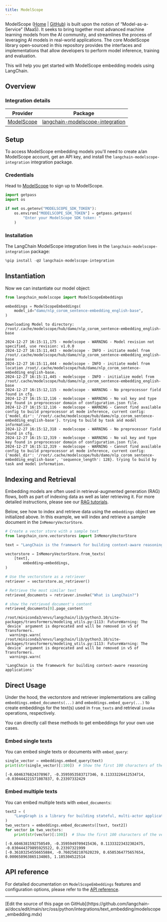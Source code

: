 ```yaml
---
title: ModelScope
---
```


ModelScope ([Home](https://www.modelscope.cn/) | [GitHub](https://github.com/modelscope/modelscope)) is built upon the notion of “Model-as-a-Service” (MaaS). It seeks to bring together most advanced machine learning models from the AI community, and streamlines the process of leveraging AI models in real-world applications. The core ModelScope library open-sourced in this repository provides the interfaces and implementations that allow developers to perform model inference, training and evaluation.

This will help you get started with ModelScope embedding models using LangChain.

## Overview

### Integration details

| Provider | Package |
|:--------:|:-------:|
| [ModelScope](/oss/python/integrations/providers/modelscope/) | [langchain-modelscope-integration](https://pypi.org/project/langchain-modelscope-integration/) |

## Setup

To access ModelScope embedding models you'll need to create a/an ModelScope account, get an API key, and install the `langchain-modelscope-integration` integration package.

### Credentials

Head to [ModelScope](https://modelscope.cn/) to sign up to ModelScope.

```python
import getpass
import os

if not os.getenv("MODELSCOPE_SDK_TOKEN"):
    os.environ["MODELSCOPE_SDK_TOKEN"] = getpass.getpass(
        "Enter your ModelScope SDK token: "
    )
```

### Installation

The LangChain ModelScope integration lives in the `langchain-modelscope-integration` package:

```python
%pip install -qU langchain-modelscope-integration
```

## Instantiation

Now we can instantiate our model object:

```python
from langchain_modelscope import ModelScopeEmbeddings

embeddings = ModelScopeEmbeddings(
    model_id="damo/nlp_corom_sentence-embedding_english-base",
)
```

```output
Downloading Model to directory: /root/.cache/modelscope/hub/damo/nlp_corom_sentence-embedding_english-base
```
```output
2024-12-27 16:15:11,175 - modelscope - WARNING - Model revision not specified, use revision: v1.0.0
2024-12-27 16:15:11,443 - modelscope - INFO - initiate model from /root/.cache/modelscope/hub/damo/nlp_corom_sentence-embedding_english-base
2024-12-27 16:15:11,444 - modelscope - INFO - initiate model from location /root/.cache/modelscope/hub/damo/nlp_corom_sentence-embedding_english-base.
2024-12-27 16:15:11,445 - modelscope - INFO - initialize model from /root/.cache/modelscope/hub/damo/nlp_corom_sentence-embedding_english-base
2024-12-27 16:15:12,115 - modelscope - WARNING - No preprocessor field found in cfg.
2024-12-27 16:15:12,116 - modelscope - WARNING - No val key and type key found in preprocessor domain of configuration.json file.
2024-12-27 16:15:12,116 - modelscope - WARNING - Cannot find available config to build preprocessor at mode inference, current config: {'model_dir': '/root/.cache/modelscope/hub/damo/nlp_corom_sentence-embedding_english-base'}. trying to build by task and model information.
2024-12-27 16:15:12,318 - modelscope - WARNING - No preprocessor field found in cfg.
2024-12-27 16:15:12,319 - modelscope - WARNING - No val key and type key found in preprocessor domain of configuration.json file.
2024-12-27 16:15:12,319 - modelscope - WARNING - Cannot find available config to build preprocessor at mode inference, current config: {'model_dir': '/root/.cache/modelscope/hub/damo/nlp_corom_sentence-embedding_english-base', 'sequence_length': 128}. trying to build by task and model information.
```

## Indexing and Retrieval

Embedding models are often used in retrieval-augmented generation (RAG) flows, both as part of indexing data as well as later retrieving it. For more detailed instructions, please see our [RAG tutorials](/oss/python/langchain/rag).

Below, see how to index and retrieve data using the `embeddings` object we initialized above. In this example, we will index and retrieve a sample document in the `InMemoryVectorStore`.

```python
# Create a vector store with a sample text
from langchain_core.vectorstores import InMemoryVectorStore

text = "LangChain is the framework for building context-aware reasoning applications"

vectorstore = InMemoryVectorStore.from_texts(
    [text],
        embedding=embeddings,
)

# Use the vectorstore as a retriever
retriever = vectorstore.as_retriever()

# Retrieve the most similar text
retrieved_documents = retriever.invoke("What is LangChain?")

# show the retrieved document's content
retrieved_documents[0].page_content
```

```output
/root/miniconda3/envs/langchain/lib/python3.10/site-packages/transformers/modeling_utils.py:1113: FutureWarning: The `device` argument is deprecated and will be removed in v5 of Transformers.
  warnings.warn(
/root/miniconda3/envs/langchain/lib/python3.10/site-packages/transformers/modeling_utils.py:1113: FutureWarning: The `device` argument is deprecated and will be removed in v5 of Transformers.
  warnings.warn(
```

```output
'LangChain is the framework for building context-aware reasoning applications'
```

## Direct Usage

Under the hood, the vectorstore and retriever implementations are calling `embeddings.embed_documents(...)` and `embeddings.embed_query(...)` to create embeddings for the text(s) used in `from_texts` and retrieval `invoke` operations, respectively.

You can directly call these methods to get embeddings for your own use cases.

### Embed single texts

You can embed single texts or documents with `embed_query`:

```python
single_vector = embeddings.embed_query(text)
print(str(single_vector)[:100])  # Show the first 100 characters of the vector
```

```output
[-0.6046376824378967, -0.3595953583717346, 0.11333226412534714, -0.030444221571087837, 0.23397332429
```

### Embed multiple texts

You can embed multiple texts with `embed_documents`:

```python
text2 = (
    "LangGraph is a library for building stateful, multi-actor applications with LLMs"
)
two_vectors = embeddings.embed_documents([text, text2])
for vector in two_vectors:
    print(str(vector)[:100])  # Show the first 100 characters of the vector
```

```output
[-0.6046381592750549, -0.3595949709415436, 0.11333223432302475, -0.030444379895925522, 0.23397321999
[-0.36103254556655884, -0.7602502107620239, 0.6505364775657654, 0.000658963865134865, 1.185304522514
```

## API reference

For detailed documentation on `ModelScopeEmbeddings` features and configuration options, please refer to the [API reference](https://www.modelscope.cn/docs/sdk/pipelines).

---

<Callout icon="pen-to-square" iconType="regular">
  [Edit the source of this page on GitHub](https://github.com/langchain-ai/docs/edit/main/src/oss/python/integrations/text_embedding/modelscope_embedding.mdx)
</Callout>
